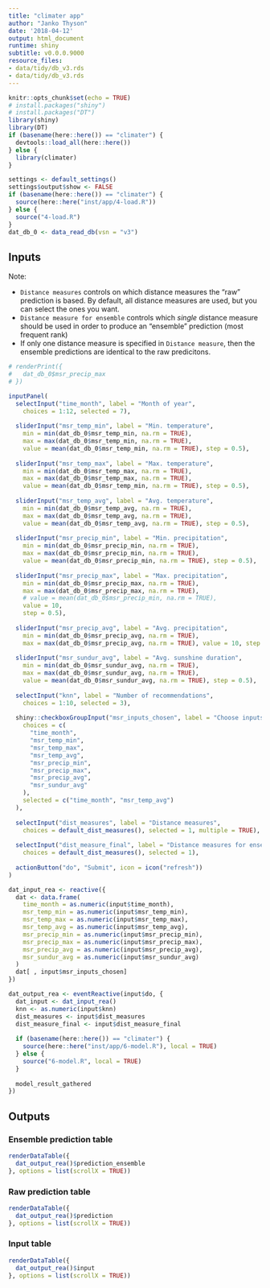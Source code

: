 ```yaml
---
title: "climater app"
author: "Janko Thyson"
date: '2018-04-12'
output: html_document
runtime: shiny
subtitle: v0.0.0.9000
resource_files:
- data/tidy/db_v3.rds
- data/tidy/db_v3.rds
---
```


```r
knitr::opts_chunk$set(echo = TRUE)
# install.packages("shiny")
# install.packages("DT")
library(shiny)
library(DT)
if (basename(here::here()) == "climater") {
  devtools::load_all(here::here())
} else {
  library(climater)  
}

settings <- default_settings()
settings$output$show <- FALSE
if (basename(here::here()) == "climater") {
  source(here::here("inst/app/4-load.R"))
} else {
  source("4-load.R")  
}
dat_db_0 <- data_read_db(vsn = "v3")
```

## Inputs

Note:

* `Distance measures` controls on which distance measures the "raw" prediction is based. By default, all distance measures are used, but you can select the ones you want.
* `Distance measure for ensemble` controls which *single* distance measure should be used in order to produce an "ensemble" prediction (most frequent rank)
* If only one distance measure is specified in `Distance measure`, then the ensemble predictions are identical to the raw predicitons.

```r
# renderPrint({
#   dat_db_0$msr_precip_max
# })

inputPanel(
  selectInput("time_month", label = "Month of year",
    choices = 1:12, selected = 7),
  
  sliderInput("msr_temp_min", label = "Min. temperature",
    min = min(dat_db_0$msr_temp_min, na.rm = TRUE), 
    max = max(dat_db_0$msr_temp_min, na.rm = TRUE), 
    value = mean(dat_db_0$msr_temp_min, na.rm = TRUE), step = 0.5),
  
  sliderInput("msr_temp_max", label = "Max. temperature",
    min = min(dat_db_0$msr_temp_max, na.rm = TRUE),
    max = max(dat_db_0$msr_temp_max, na.rm = TRUE), 
    value = mean(dat_db_0$msr_temp_min, na.rm = TRUE), step = 0.5),
  
  sliderInput("msr_temp_avg", label = "Avg. temperature",
    min = min(dat_db_0$msr_temp_avg, na.rm = TRUE), 
    max = max(dat_db_0$msr_temp_avg, na.rm = TRUE), 
    value = mean(dat_db_0$msr_temp_avg, na.rm = TRUE), step = 0.5),
  
  sliderInput("msr_precip_min", label = "Min. precipitation",
    min = min(dat_db_0$msr_precip_min, na.rm = TRUE), 
    max = max(dat_db_0$msr_precip_min, na.rm = TRUE), 
    value = mean(dat_db_0$msr_precip_min, na.rm = TRUE), step = 0.5),
  
  sliderInput("msr_precip_max", label = "Max. precipitation",
    min = min(dat_db_0$msr_precip_max, na.rm = TRUE),
    max = max(dat_db_0$msr_precip_max, na.rm = TRUE),
    # value = mean(dat_db_0$msr_precip_min, na.rm = TRUE), 
    value = 10,
    step = 0.5),
  
  sliderInput("msr_precip_avg", label = "Avg. precipitation",
    min = min(dat_db_0$msr_precip_avg, na.rm = TRUE),
    max = max(dat_db_0$msr_precip_avg, na.rm = TRUE), value = 10, step = 0.5),
  
  sliderInput("msr_sundur_avg", label = "Avg. sunshine duration",
    min = min(dat_db_0$msr_sundur_avg, na.rm = TRUE), 
    max = max(dat_db_0$msr_sundur_avg, na.rm = TRUE),
    value = mean(dat_db_0$msr_sundur_avg, na.rm = TRUE), step = 0.5),
  
  selectInput("knn", label = "Number of recommendations",
    choices = 1:10, selected = 3),
  
  shiny::checkboxGroupInput("msr_inputs_chosen", label = "Choose inputs to use",
    choices = c(
      "time_month", 
      "msr_temp_min", 
      "msr_temp_max",
      "msr_temp_avg",
      "msr_precip_min", 
      "msr_precip_max",
      "msr_precip_avg",
      "msr_sundur_avg"
    ),
    selected = c("time_month", "msr_temp_avg")
  ),
  
  selectInput("dist_measures", label = "Distance measures",
    choices = default_dist_measures(), selected = 1, multiple = TRUE),
  
  selectInput("dist_measure_final", label = "Distance measures for ensemble",
    choices = default_dist_measures(), selected = 1),
  
  actionButton("do", "Submit", icon = icon("refresh"))
)

dat_input_rea <- reactive({
  dat <- data.frame(
    time_month = as.numeric(input$time_month),
    msr_temp_min = as.numeric(input$msr_temp_min),
    msr_temp_max = as.numeric(input$msr_temp_max),
    msr_temp_avg = as.numeric(input$msr_temp_avg),
    msr_precip_min = as.numeric(input$msr_precip_min),
    msr_precip_max = as.numeric(input$msr_precip_max),
    msr_precip_avg = as.numeric(input$msr_precip_avg),
    msr_sundur_avg = as.numeric(input$msr_sundur_avg)
  ) 
  dat[ , input$msr_inputs_chosen]
})

dat_output_rea <- eventReactive(input$do, {
  dat_input <- dat_input_rea()
  knn <- as.numeric(input$knn)
  dist_measures <- input$dist_measures
  dist_measure_final <- input$dist_measure_final
  
  if (basename(here::here()) == "climater") {
    source(here::here("inst/app/6-model.R"), local = TRUE)
  } else {
    source("6-model.R", local = TRUE)
  }
  
  model_result_gathered
})
```

## Outputs {.tabset}

### Ensemble prediction table

```r

renderDataTable({
  dat_output_rea()$prediction_ensemble
}, options = list(scrollX = TRUE))
```

### Raw prediction table

```r
renderDataTable({
  dat_output_rea()$prediction
}, options = list(scrollX = TRUE))
```

### Input table

```r
renderDataTable({
  dat_output_rea()$input
}, options = list(scrollX = TRUE))

```
